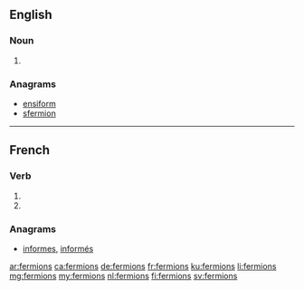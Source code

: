 {{also|fermións}}
==English==

===Noun===
{{head|en|plural}}

# {{plural of|fermion|lang=en}}

===Anagrams===
* [[ensiform#English|ensiform]]
* [[sfermion#English|sfermion]]

----

==French==

===Verb===
{{fr-verb-form}}

# {{inflection of|fermer||1|p|impf|indc|lang=fr}}
# {{inflection of|fermer||1|p|pres|subj|lang=fr}}

===Anagrams===
* [[informes#French|informes]], [[informés#French|informés]]

[[ar:fermions]]
[[ca:fermions]]
[[de:fermions]]
[[fr:fermions]]
[[ku:fermions]]
[[li:fermions]]
[[mg:fermions]]
[[my:fermions]]
[[nl:fermions]]
[[fi:fermions]]
[[sv:fermions]]